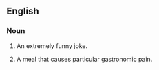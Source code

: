 ==English==

===Noun===
{{en-noun|head=[[gut]] [[buster]]}}

# {{context|colloquial|lang=en}} An extremely funny joke.
# {{context|colloquial|lang=en}} A meal that causes particular gastronomic pain.